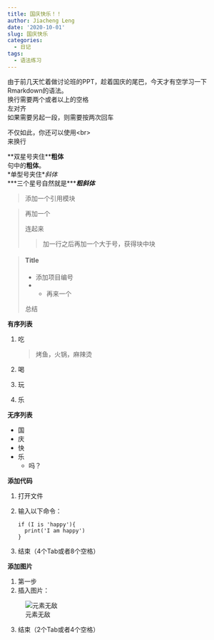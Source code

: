 ```yaml
---
title: 国庆快乐！！
author: Jiacheng Leng
date: '2020-10-01'
slug: 国庆快乐
categories:
  - 日记
tags: 
  - 语法练习
---
```

由于前几天忙着做讨论班的PPT，趁着国庆的尾巴，今天才有空学习一下Rmarkdown的语法。  
换行需要两个或者以上的空格  
左对齐  
如果需要另起一段，则需要按两次回车

不仅如此，你还可以使用\<br><br>
来换行

\*\*双星号夹住\*\***粗体**  
句中的**粗体**。  
\*单型号夹住\**斜体*  
\*\*\*三个星号自然就是\*\*\****粗斜体***

>添加一个引用模块  

>再加一个
> 
>连起来
>
>>加一行之后再加一个大于号，获得块中块

> #### Title
>
> - 添加项目编号
> - - 再来一个  
>
>总结

**有序列表**  

1. 吃

    >烤鱼，火锅，麻辣烫
  
2. 喝
3. 玩
4. 乐

**无序列表**  

- 国
- 庆
- 快
- 乐
  - 吗？
  
**添加代码**

1.  打开文件  
2.  输入以下命令：  

        if (I is 'happy'){
          print('I am happy')
        }

3.  结束（4个Tab或者8个空格）

**添加图片**

1.  第一步
2.  插入图片： 

  ![元素无敌](/post/2020-10-01-国庆快乐_files/微信截图_20201001103617.png)

3.  结束（2个Tab或者4个空格）


  